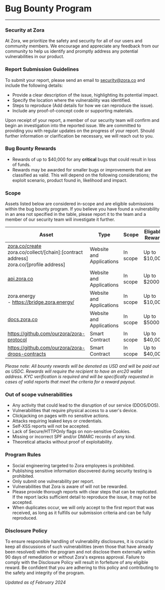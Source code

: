 # Bug Bounty Program 
---

### Security at Zora

At Zora, we prioritize the safety and security for all of our users and community members. We encourage and appreciate any feedback from our community to help us identify and promptly address any potential vulnerabilities in our product. 


### Report Submission Guidelines

To submit your report, please send an email to [security@zora.co](mailto:security@zora.co) and include the following details:
- Provide a clear description of the issue, highlighting its potential impact.
- Specify the location where the vulnerability was identified.
- Steps to reproduce (Add details for how we can reproduce the issue).
- Include any proof-of-concept code or supporting materials.


Upon receipt of your report, a member of our security team will confirm and begin an investigation into the reported issue. We are committed to providing you with regular updates on the progress of your report. Should further information or clarification be necessary, we will reach out to you.

### Bug Bounty Rewards

- Rewards of up to $40,000 for any **critical** bugs that could result in loss of funds.
- Rewards may be awarded for smaller bugs or improvements that are classified as valid. This will depend on the following considerations; the exploit scenario, product found in, likelihood and impact.


### Scope

Assets listed below are considered in-scope and are eligible submissions within the bug bounty program. If you believe you have found a vulnerability in an area not specified in the table, please report it to the team and a member of our security team will investigate it further. 

| Asset                                                                                                                                                                                      | Type                     | Scope    | Eligable Reward  |
|-------------------------------------------------------------------------------------------------------------------------------------------------------------------------------------------|--------------------------|----------|-----------------|
| [zora.co/create](https://zora.co/create) <br /> zora.co/collect/[chain]:[contract address]<br /> zora.co/[profile address] | Website and Applications | In scope | Up to $10,000   |
| [api.zora.co](https://api.zora.co)                                                                                                                                                                               | Website and Applications | In scope | Up to $2000      |
| zora.energy<br />- https://bridge.zora.energy/                                                                                                                                              | Website and Applications | In scope | Up to $10,000     |
| [docs.zora.co](https://docs.zora.co)                                                                                                                                                                             | Website and Applications | In scope | Up to $5000    |
| https://github.com/ourzora/zora-protocol                                                                                                                                           | Smart Contract           | In scope | Up to $40,000    |
| https://github.com/ourzora/zora-drops-contracts                                                                                                                                                 | Smart Contract           | In scope | Up to $40,000    |

*Please note: All bounty rewards will be denoted as USD and will be paid out as USDC. Rewards will require the recipient to have an erc20 wallet address. KYC verification is required and will be specifically requested in cases of valid reports that meet the criteria for a reward payout.*


### Out of scope vulnerabilities    

- Any activity that could lead to the disruption of our service (DDOS/DOS).
- Vulnerabilities that require physical access to a user's device.
- Clickjacking on pages with no sensitive actions.
- Attacks requiring leaked keys or credentials.
- Self-XSS reports will not be accepted.
- Lack of Secure/HTTPOnly flags on non-sensitive Cookies.
- Missing or incorrect SPF and/or DMARC records of any kind.
- Theoretical attacks without proof of exploitability.

### Program Rules

- Social engineering targeted to Zora employees is prohibited.
- Publishing sensitive information discovered during security testing is prohibited.
- Only submit one vulnerability per report.
- Vulnerabilities that Zora is aware of will not be rewarded.
- Please provide thorough reports with clear steps that can be replicated. If the report lacks sufficient detail to reproduce the issue, it may not be accepted.
- When duplicates occur, we will only accept to the first report that was received, as long as it fulfills our submission criteria and can be fully reproduced.



### Disclosure Policy

To ensure responsible handling of vulnerability disclosures, it is crucial to keep all discussions of such vulnerabilities (even those that have already been resolved) within the program and not disclose them externally within 90 days of remediation or without Zora's express approval. Failure to comply with the Disclosure Policy will result in forfeiture of any eligible reward. Be confident that you are adhering to this policy and contributing to the safety and integrity of the program.

*Updated as of February 2024*

